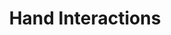 ---
title: "Hand Interactions"
description: "Use hands to interact with VR prototypes for a truly interactive experience."
---